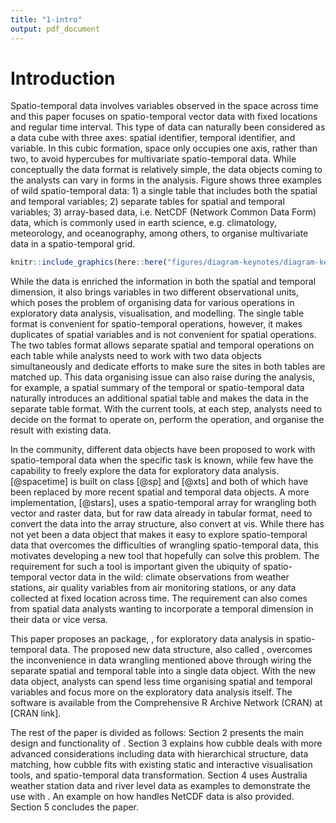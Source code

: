 ```yaml
---
title: "1-intro"
output: pdf_document
---
```


# Introduction

Spatio-temporal data involves variables observed in the space across time and this paper focuses on spatio-temporal vector data with fixed locations and regular time interval. This type of data can naturally been considered as a data cube with three axes: spatial identifier, temporal identifier, and variable. In this cubic formation, space only occupies one axis, rather than two, to avoid hypercubes for multivariate spatio-temporal data. While conceptually the data format is relatively simple, the data objects coming to the analysts can vary in forms in the analysis. Figure \ref{fig:illu-input} shows three examples of wild spatio-temporal data: 1) a single table that includes both the spatial and temporal variables; 2) separate tables for spatial and temporal variables; 3) array-based data, i.e. NetCDF (Network Common Data Form) data, which is commonly used in earth science, e.g. climatology, meteorology, and oceanography, among others, to organise multivariate data in a spatio-temporal grid.

```r
knitr::include_graphics(here::here("figures/diagram-keynotes/diagram-keynotes.001.png"))
```


<!-- Manipulating data in these two levels is usually done separately and the third tidy data principal [@tidydata] recommends each type of observational unit to form a table. Another feature for a spatio-temporal data structure to have is that variables created from subsequent operations can be automatically added to the existing table with the same level. This is better than an output that index the variables with the identifiers since otherwise analysts will need to manually join this output with existing variables in the same level. -->

<!-- Many data structures have been proposed for spatial (\pkg{sf} by @sf) and temporal (\pkg{tsibble} by @tsibble) data in the R community, while less has been done for spatio-temporal data. The lack of such tools could potentially because analysts usually treat the spatial and temporal dimension of the data separately, without realising the need to create a new data structure. While this approach follows the third tidy data principal [@tidydata] (*Each type of observational unit forms a table*), analysts always need to manually join results from different observational units or combining multiple tables into one for downstream analysis. This additional step doesn't add new operations into the data but can be error prone. \newline -->

While the data is enriched the information in both the spatial and temporal dimension, it also brings variables in two different observational units, which poses the problem of organising data for various operations in exploratory data analysis, visualisation, and modelling. The single table format is convenient for spatio-temporal operations, however, it makes duplicates of spatial variables and is not convenient for spatial operations. The two tables format allows separate spatial and temporal operations on each table while analysts need to work with two data objects simultaneously and dedicate efforts to make sure the sites in both tables are matched up. This data organising issue can also raise during the analysis, for example, a spatial summary of the temporal or spatio-temporal data naturally introduces an additional spatial table and makes the data in the separate table format. With the current tools, at each step, analysts need to decide on the format to operate on, perform the operation, and organise the result with existing data. 

<!-- This would require analysts to constantly switch among different format at each step. All these difficulties are rooted in the two different observational units of spatial and temporal variables and this poses difficulties to organise spatio-temporal data in a way that operates both on a single spatial or temporal dimension and the combined spatio-temporal dimension. -->

<!-- None of these three formats in Figure \ref{fig:illu-input} is not particularly convenient to work with. In the single table format, to avoid plotting duplicated points of the same sites on the map, analysts always need to create a spatial variables table from the original single table. This can be a tedious step if needs to performed many times during the analysis. In another type of operation that filter the sites based on certain statistics, intermediate objects, like the per-station summary of the statistic and the filtered station ID vector, will need be created as standalone objects in the environment. The spirit of using pipe reduces the intermediate data objects that are unnecessarily created in the analysis while in this case, these only-used-once data objects can hardly be incorporated into a piping workflow in the analysis. In addition, if the data is organised as a separate spatial and temporal table as format 2 in Figure \ref{fig:illu-input}, the filter on site ID will need to performed twice in each table to keep them both up-to-date. With the array data structure, although it can easily store and wrangle large spatio-temporal data, the 3D or higher-D array can be less intuitive than a 2D tabular data structure for some analysts in data wrangling. -->

In the \proglang{R} community, different data objects have been proposed to work with spatio-temporal data when the specific task is known, while few have the capability to freely explore the data for exploratory data analysis. \pkg{spacetime} [@spacetime] is built on class \pkg{sp} [@sp] and \pkg{xts} [@xts] and both of which have been replaced by more recent spatial and temporal data objects. A more implementation, \pkg{stars} [@stars], uses a spatio-temporal array for wrangling both vector and raster data, but for raw data already in tabular format, need to convert the data into the array structure, also convert at vis. While there has not yet been a data object that makes it easy to explore spatio-temporal data that overcomes the difficulties of wrangling spatio-temporal data, this motivates developing a new tool that hopefully can solve this problem. The requirement for such a tool is important given the ubiquity of spatio-temporal vector data in the wild: climate observations from weather stations, air quality variables from air monitoring stations, or any data collected at fixed location across time. The requirement can also comes from spatial data analysts wanting to incorporate a temporal dimension in their data or vice versa.

This paper proposes an \proglang{R} package, \pkg{cubble}, for exploratory data analysis in spatio-temporal data. The proposed new data structure, also called \code{cubble}, overcomes the inconvenience in data wrangling mentioned above through wiring the separate spatial and temporal table into a single data object. With the new data object, analysts can spend less time organising spatial and temporal variables and focus more on the exploratory data analysis itself. The software is available from the Comprehensive R Archive Network (CRAN) at [CRAN link]. 

The rest of the paper is divided as follows: Section 2 presents the main design and functionality of \pkg{cubble}. Section 3 explains how cubble deals with more advanced considerations including data with hierarchical structure, data matching, how cubble fits with existing static and interactive visualisation tools, and spatio-temporal data transformation. Section 4 uses Australia weather station data and river level data as examples to demonstrate the use with \pkg{cubble}. An example on how \pkg{cubble} handles NetCDF data is also provided. Section 5 concludes the paper.

